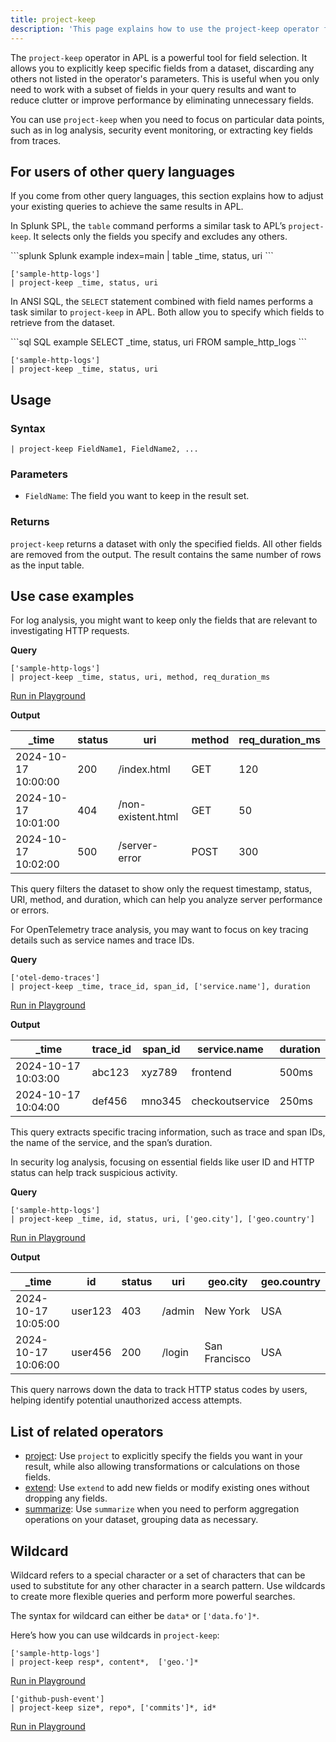 ```yaml
---
title: project-keep
description: 'This page explains how to use the project-keep operator function in APL.'
---
```


The `project-keep` operator in APL is a powerful tool for field selection. It allows you to explicitly keep specific fields from a dataset, discarding any others not listed in the operator's parameters. This is useful when you only need to work with a subset of fields in your query results and want to reduce clutter or improve performance by eliminating unnecessary fields.

You can use `project-keep` when you need to focus on particular data points, such as in log analysis, security event monitoring, or extracting key fields from traces.

## For users of other query languages

If you come from other query languages, this section explains how to adjust your existing queries to achieve the same results in APL.

<AccordionGroup>
<Accordion title="Splunk SPL users">

In Splunk SPL, the `table` command performs a similar task to APL’s `project-keep`. It selects only the fields you specify and excludes any others.

<CodeGroup>
```splunk Splunk example
index=main | table _time, status, uri
```

```kusto APL equivalent
['sample-http-logs'] 
| project-keep _time, status, uri
```
</CodeGroup>

</Accordion>
<Accordion title="ANSI SQL users">

In ANSI SQL, the `SELECT` statement combined with field names performs a task similar to `project-keep` in APL. Both allow you to specify which fields to retrieve from the dataset.

<CodeGroup>
```sql SQL example
SELECT _time, status, uri FROM sample_http_logs
```

```kusto APL equivalent
['sample-http-logs'] 
| project-keep _time, status, uri
```
</CodeGroup>

</Accordion>
</AccordionGroup>

## Usage

### Syntax

```kusto
| project-keep FieldName1, FieldName2, ...
```

### Parameters

- `FieldName`: The field you want to keep in the result set.

### Returns

`project-keep` returns a dataset with only the specified fields. All other fields are removed from the output. The result contains the same number of rows as the input table.

## Use case examples

<Tabs>
<Tab title="Log analysis">

For log analysis, you might want to keep only the fields that are relevant to investigating HTTP requests.

**Query**

```kusto
['sample-http-logs'] 
| project-keep _time, status, uri, method, req_duration_ms
```

[Run in Playground](https://play.axiom.co/axiom-play-qf1k/query?initForm=%7B%22apl%22%3A%22%5B%27sample-http-logs%27%5D%20%7C%20project-keep%20_time%2C%20status%2C%20uri%2C%20method%2C%20req_duration_ms%22%7D)

**Output**

| _time               | status | uri                 | method | req_duration_ms |
|---------------------|--------|---------------------|--------|-----------------|
| 2024-10-17 10:00:00 | 200    | /index.html         | GET    | 120             |
| 2024-10-17 10:01:00 | 404    | /non-existent.html   | GET    | 50              |
| 2024-10-17 10:02:00 | 500    | /server-error        | POST   | 300             |

This query filters the dataset to show only the request timestamp, status, URI, method, and duration, which can help you analyze server performance or errors.

</Tab>
<Tab title="OpenTelemetry traces">

For OpenTelemetry trace analysis, you may want to focus on key tracing details such as service names and trace IDs.

**Query**

```kusto
['otel-demo-traces'] 
| project-keep _time, trace_id, span_id, ['service.name'], duration
```

[Run in Playground](https://play.axiom.co/axiom-play-qf1k/query?initForm=%7B%22apl%22%3A%22%5B%27otel-demo-traces%27%5D%20%7C%20project-keep%20_time%2C%20trace_id%2C%20span_id%2C%20%5B%27service.name%27%5D%2C%20duration%22%7D)

**Output**

| _time               | trace_id     | span_id     | service.name   | duration |
|---------------------|--------------|-------------|----------------|----------|
| 2024-10-17 10:03:00 | abc123       | xyz789      | frontend       | 500ms    |
| 2024-10-17 10:04:00 | def456       | mno345      | checkoutservice| 250ms    |

This query extracts specific tracing information, such as trace and span IDs, the name of the service, and the span’s duration.

</Tab>
<Tab title="Security logs">

In security log analysis, focusing on essential fields like user ID and HTTP status can help track suspicious activity.

**Query**

```kusto
['sample-http-logs'] 
| project-keep _time, id, status, uri, ['geo.city'], ['geo.country']
```

[Run in Playground](https://play.axiom.co/axiom-play-qf1k/query?initForm=%7B%22apl%22%3A%22%5B%27sample-http-logs%27%5D%20%7C%20project-keep%20_time%2C%20id%2C%20status%2C%20uri%2C%20%5B%27geo.city%27%5D%2C%20%5B%27geo.country%27%5D%22%7D)

**Output**

| _time               | id        | status | uri           | geo.city    | geo.country |
|---------------------|-----------|--------|---------------|-------------|-------------|
| 2024-10-17 10:05:00 | user123   | 403    | /admin        | New York    | USA         |
| 2024-10-17 10:06:00 | user456   | 200    | /login        | San Francisco| USA         |

This query narrows down the data to track HTTP status codes by users, helping identify potential unauthorized access attempts.

</Tab>
</Tabs>

## List of related operators

- [project](/apl/tabular-operators/project-operator): Use `project` to explicitly specify the fields you want in your result, while also allowing transformations or calculations on those fields.
- [extend](/apl/tabular-operators/extend-operator): Use `extend` to add new fields or modify existing ones without dropping any fields.
- [summarize](/apl/tabular-operators/summarize-operator): Use `summarize` when you need to perform aggregation operations on your dataset, grouping data as necessary.

## Wildcard

Wildcard refers to a special character or a set of characters that can be used to substitute for any other character in a search pattern. Use wildcards to create more flexible queries and perform more powerful searches.

The syntax for wildcard can either be `data*` or `['data.fo']*`.

Here’s how you can use wildcards in `project-keep`:

```kusto
['sample-http-logs']
| project-keep resp*, content*,  ['geo.']*
```

[Run in Playground](https://play.axiom.co/axiom-play-qf1k/query?initForm=%7B%22apl%22%3A%22%5B%27sample-http-logs%27%5D%5Cn%7C%20project-keep%20resp%2A%2C%20content%2A%2C%20%20%5B%27geo.%27%5D%2A%22%2C%22queryOptions%22%3A%7B%22quickRange%22%3A%2230d%22%7D%7D)

```kusto
['github-push-event']
| project-keep size*, repo*, ['commits']*, id*
```

[Run in Playground](https://play.axiom.co/axiom-play-qf1k/query?initForm=%7B%22apl%22%3A%22%5B%27github-push-event%27%5D%5Cn%7C%20project-keep%20size%2A%2C%20repo%2A%2C%20%5B%27commits%27%5D%2A%2C%20id%2A%22%2C%22queryOptions%22%3A%7B%22quickRange%22%3A%2230d%22%7D%7D)